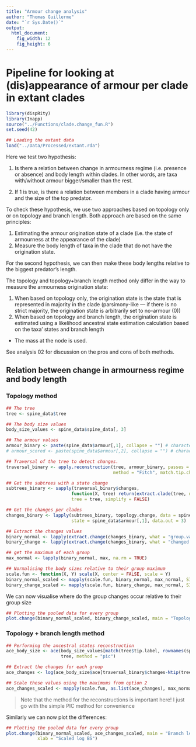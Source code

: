 ```yaml
---
title: "Armour change analysis"
author: "Thomas Guillerme"
date: "`r Sys.Date()`"
output:
  html_document:
    fig_width: 12
    fig_height: 6
---
```


# Pipeline for looking at (dis)appearance of armour per clade in extant clades


```r
library(dispRity)
library(Inapp)
source("../Functions/clade.change_fun.R")
set.seed(42)

## Loading the extant data
load("../Data/Processed/extant.rda")
```

Here we test two hypothesis:

 1. Is there a relation between change in armourness regime (i.e. presence or absence) and body length within clades.
 In other words, are taxa with/without armour bigger/smaller than the rest.

 2. If 1 is true, is there a relation between members in a clade having armour and the size of the top predator.

To check these hypothesis, we use two approaches based on topology only or on topology and branch length.
Both approach are based on the same principles:

  1. Estimating the armour origination state of a clade (i.e. the state of armourness at the appearance of the clade)
  2. Measure the body length of taxa in the clade that do not have the origination state.

For the second hypothesis, we can then make these body lengths relative to the biggest predator's length.

The topology and topology+branch length method only differ in the way to measure the armourness origination state:

 1. When based on topology only, the origination state is the state that is represented in majority in the clade (parsimony-like --- if there is no strict majority, the origination state is arbitrarily set to no-armour (0))
 2. When based on topology and branch length, the origination state is estimated using a likelihood ancestral state estimation calculation based on the taxa' states and branch length
 + The mass at the node is used.

See analysis 02 for discussion on the pros and cons of both methods.

## Relation between change in armourness regime and body length

### Topology method


```r
## The tree
tree <- spine_data$tree

## The body size values
body_size_values <- spine_data$spine_data[, 3]

## The armour values
armour_binary <- paste(spine_data$armour[,1], collapse = "") # character_rand
# armour_scored <- paste(spine_data$armour[,2], collapse = "") # character_rand

## Traversal of the tree to detect changes.
traversal_binary <- apply.reconstruction(tree, armour_binary, passes = 1,
                                         method = "Fitch", match.tip.char = TRUE)

## Get the subtrees with a state change
subtrees_binary <- sapply(traversal_binary$changes,
                         function(X, tree) return(extract.clade(tree, node = X)),
                         tree = tree, simplify = FALSE)

## Get the changes per clades
changes_binary <- lapply(subtrees_binary, topology.change, data = spine_data$spine_data,
                         state = spine_data$armour[,1], data.out = 3)

## Extract the changes values
binary_normal <- lapply(extract.change(changes_binary, what = "group.val"), log)
binary_change <- lapply(extract.change(changes_binary, what = "changed.val"), log)

## get the maximum of each group
max_normal <- lapply(binary_normal, max, na.rm = TRUE)

## Normalising the body sizes relative to their group maximum
scale.fun <- function(X, Y) scale(X, center = FALSE, scale = Y)
binary_normal_scaled <- mapply(scale.fun, binary_normal, max_normal, SIMPLIFY = FALSE)
binary_change_scaled <- mapply(scale.fun, binary_change, max_normal, SIMPLIFY = FALSE)
```

We can now visualise where do the group changes occur relative to their group size

```r
## Plotting the pooled data for every group
plot.change(binary_normal_scaled, binary_change_scaled, main = "Topology - Binary change", xlab = "Scaled log BL")
```


### Topology + branch length method


```r
## Performing the ancestral states reconstruction
ace_body_size <- ace(body_size_values[match(tree$tip.label, rownames(spine_data$spine_data))],
                     tree, method = "pic")

## Extract the changes for each group
ace_changes <- log(ace_body_size$ace[traversal_binary$changes-Ntip(tree)])

## Scale these values using the maximums from option 2
ace_changes_scaled <- mapply(scale.fun, as.list(ace_changes), max_normal, SIMPLIFY = FALSE)
```

> Note that the method for the reconstructions is important here! I just go with the simple PIC method for convenience

Similarly we can now plot the differences:

```r
## Plotting the pooled data for every group
plot.change(binary_normal_scaled, ace_changes_scaled, main = "Branch length - Random",
            xlab = "Scaled log BS")

```
